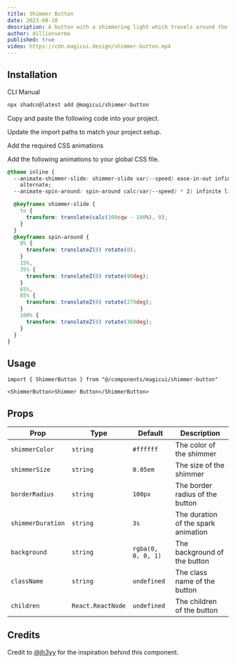 ```yaml
---
title: Shimmer Button
date: 2023-08-10
description: A button with a shimmering light which travels around the perimeter.
author: dillionverma
published: true
video: https://cdn.magicui.design/shimmer-button.mp4
---
```


<ComponentPreview name="shimmer-button-demo" />

## Installation

<Tabs defaultValue="cli">

<TabsList>
  <TabsTrigger value="cli">CLI</TabsTrigger>
  <TabsTrigger value="manual">Manual</TabsTrigger>
</TabsList>
<TabsContent value="cli">
  
```bash
npx shadcn@latest add @magicui/shimmer-button
```

</TabsContent>

<TabsContent value="manual">

<Steps>

<Step>Copy and paste the following code into your project.</Step>

<ComponentSource name="shimmer-button" />

<Step>Update the import paths to match your project setup.</Step>

<Step>Add the required CSS animations</Step>

Add the following animations to your global CSS file.

```css title="app/globals.css" showLineNumbers {2-4, 6-26}
@theme inline {
  --animate-shimmer-slide: shimmer-slide var(--speed) ease-in-out infinite
    alternate;
  --animate-spin-around: spin-around calc(var(--speed) * 2) infinite linear;

  @keyframes shimmer-slide {
    to {
      transform: translate(calc(100cqw - 100%), 0);
    }
  }
  @keyframes spin-around {
    0% {
      transform: translateZ(0) rotate(0);
    }
    15%,
    35% {
      transform: translateZ(0) rotate(90deg);
    }
    65%,
    85% {
      transform: translateZ(0) rotate(270deg);
    }
    100% {
      transform: translateZ(0) rotate(360deg);
    }
  }
}
```

</Steps>

</TabsContent>

</Tabs>

## Usage

```tsx showLineNumbers
import { ShimmerButton } from "@/components/magicui/shimmer-button"
```

```tsx showLineNumbers
<ShimmerButton>Shimmer Button</ShimmerButton>
```

## Props

| Prop              | Type              | Default            | Description                         |
| ----------------- | ----------------- | ------------------ | ----------------------------------- |
| `shimmerColor`    | `string`          | `#ffffff`          | The color of the shimmer            |
| `shimmerSize`     | `string`          | `0.05em`           | The size of the shimmer             |
| `borderRadius`    | `string`          | `100px`            | The border radius of the button     |
| `shimmerDuration` | `string`          | `3s`               | The duration of the spark animation |
| `background`      | `string`          | `rgba(0, 0, 0, 1)` | The background of the button        |
| `className`       | `string`          | `undefined`        | The class name of the button        |
| `children`        | `React.ReactNode` | `undefined`        | The children of the button          |

## Credits

Credit to [@jh3yy](https://twitter.com/jh3yy/status/1656423856276488192) for the inspiration behind this component.

